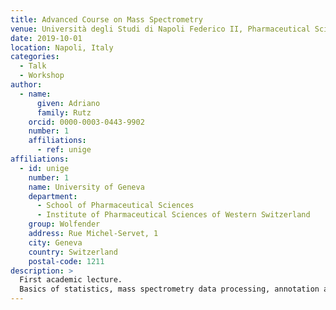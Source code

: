 ```yaml
---
title: Advanced Course on Mass Spectrometry
venue: Università degli Studi di Napoli Federico II, Pharmaceutical Sciences
date: 2019-10-01
location: Napoli, Italy
categories:
  - Talk
  - Workshop
author:
  - name:
      given: Adriano
      family: Rutz
    orcid: 0000-0003-0443-9902
    number: 1
    affiliations:
      - ref: unige
affiliations:
  - id: unige
    number: 1
    name: University of Geneva
    department:
      - School of Pharmaceutical Sciences
      - Institute of Pharmaceutical Sciences of Western Switzerland
    group: Wolfender
    address: Rue Michel-Servet, 1
    city: Geneva
    country: Switzerland
    postal-code: 1211
description: >
  First academic lecture.
  Basics of statistics, mass spectrometry data processing, annotation and visualization.
---
```

